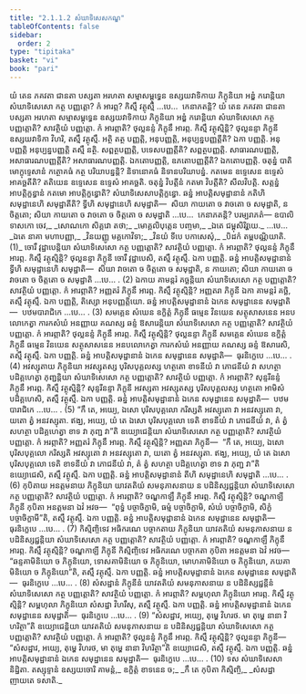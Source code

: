 ```yaml
---
title: "2.1.1.2 សំឃាទិសេសកណ្ឌ"
tableOfContents: false
sidebar:
  order: 2
type: "tipitaka"
basket: "vi"
book: "pari"
---
```



<DynamicBreadcrumb />

<Division number="206" book="pari">

<Paragraph number="686" book="pari">
យំ តេន ភគវតា ជានតា បស្សតា អរហតា សម្មាសម្ពុទ្ធេន ឧស្សយវាទិកាយ ភិក្ខុនិយា អឌ្ឌំ ករោន្តិយា សំឃាទិសេសោ កត្ថ បញ្ញត្តោ? កំ អារព្ភ? កិស្មឹ វត្ថុស្មឹ …បេ…  កេនាភតន្តិ?
</Paragraph>

</Division>
<Division number="207" book="pari">

<Paragraph number="687" book="pari">
យំ តេន ភគវតា ជានតា បស្សតា អរហតា សម្មាសម្ពុទ្ធេន ឧស្សយវាទិកាយ ភិក្ខុនិយា អឌ្ឌំ ករោន្តិយា សំឃាទិសេសោ កត្ថ បញ្ញត្តោតិ? សាវត្ថិយំ បញ្ញត្តោ. កំ អារព្ភាតិ? ថុល្លនន្ទំ ភិក្ខុនឹ អារព្ភ. កិស្មឹ វត្ថុស្មិន្តិ? ថុល្លនន្ទា ភិក្ខុនី ឧស្សយវាទិកា វិហរិ, តស្មឹ វត្ថុស្មឹ. អត្ថិ តត្ថ បញ្ញត្តិ, អនុបញ្ញត្តិ, អនុប្បន្នបញ្ញត្តីតិ? ឯកា បញ្ញត្តិ. អនុបញ្ញត្តិ អនុប្បន្នបញ្ញត្តិ តស្មឹ នត្ថិ. សព្ពត្ថបញ្ញត្តិ, បទេសបញ្ញត្តីតិ? សព្ពត្ថបញ្ញត្តិ. សាធារណបញ្ញត្តិ, អសាធារណបញ្ញត្តីតិ? អសាធារណបញ្ញត្តិ. ឯកតោបញ្ញត្តិ, ឧភតោបញ្ញត្តីតិ? ឯកតោបញ្ញត្តិ. ចតុន្នំ បាតិមោក្ខុទ្ទេសានំ កត្ថោគធំ កត្ថ បរិយាបន្នន្តិ? និទានោគធំ និទានបរិយាបន្នំ. កតមេន ឧទ្ទេសេន ឧទ្ទេសំ អាគច្ឆតីតិ? តតិយេន ឧទ្ទេសេន ឧទ្ទេសំ អាគច្ឆតិ. ចតុន្នំ វិបត្តីនំ កតមា វិបត្តីតិ? សីលវិបត្តិ. សត្តន្នំ អាបត្តិក្ខន្ធានំ កតមោ អាបត្តិក្ខន្ធោតិ? សំឃាទិសេសាបត្តិក្ខន្ធោ. ឆន្នំ អាបត្តិសមុដ្ឋានានំ កតិហិ សមុដ្ឋានេហិ សមុដ្ឋាតីតិ? ទ្វីហិ សមុដ្ឋានេហិ សមុដ្ឋាតិ—  សិយា កាយតោ ច វាចតោ ច សមុដ្ឋាតិ, ន ចិត្តតោ; សិយា កាយតោ ច វាចតោ ច ចិត្តតោ ច សមុដ្ឋាតិ …បេ…  កេនាភតន្តិ? បរម្បរាភតំ—
</Paragraph>

<Paragraph number="688" type="verses" book="pari">
ឧបាលិ ទាសកោ ចេវ,_  
_សោណកោ សិគ្គវោ តថា;_  
_មោគ្គលិបុត្តេន បញ្ចមា,_  
_ឯតេ ជម្ពុសិរិវ្ហយេ._  


</Paragraph>
</Division>

<Paragraph number="689" type="center" book="pari">
…បេ…


</Paragraph>

<Paragraph number="690" type="verses" book="pari">
_ឯតេ នាគា មហាបញ្ញា,_  
_វិនយញ្ញូ មគ្គកោវិទា;_  
_វិនយំ ទីបេ បកាសេសុំ,_  
_បិដកំ តម្ពបណ្ណិយាតិ. (1)_  

</Paragraph>

<Division number="208" book="pari">

<Paragraph number="691" book="pari">
ចោរឹ វុដ្ឋាបេន្តិយា សំឃាទិសេសោ កត្ថ បញ្ញត្តោតិ? សាវត្ថិយំ បញ្ញត្តោ. កំ អារព្ភាតិ? ថុល្លនន្ទំ ភិក្ខុនឹ អារព្ភ. កិស្មឹ វត្ថុស្មិន្តិ? ថុល្លនន្ទា ភិក្ខុនី ចោរឹ វុដ្ឋាបេសិ, តស្មឹ វត្ថុស្មឹ. ឯកា បញ្ញត្តិ. ឆន្នំ អាបត្តិសមុដ្ឋានានំ ទ្វីហិ សមុដ្ឋានេហិ សមុដ្ឋាតិ—  សិយា វាចតោ ច ចិត្តតោ ច សមុដ្ឋាតិ, ន កាយតោ; សិយា កាយតោ ច វាចតោ ច ចិត្តតោ ច សមុដ្ឋាតិ …បេ… . (2)
</Paragraph>

</Division>
<Division number="209" book="pari">

<Paragraph number="692" book="pari">
ឯកាយ គាមន្តរំ គច្ឆន្តិយា សំឃាទិសេសោ កត្ថ បញ្ញត្តោតិ? សាវត្ថិយំ បញ្ញត្តោ. កំ អារព្ភាតិ? អញ្ញតរំ ភិក្ខុនឹ អារព្ភ. កិស្មឹ វត្ថុស្មិន្តិ? អញ្ញតរា ភិក្ខុនី ឯកា គាមន្តរំ គច្ឆិ, តស្មឹ វត្ថុស្មឹ. ឯកា បញ្ញត្តិ, តិស្សោ អនុបញ្ញត្តិយោ. ឆន្នំ អាបត្តិសមុដ្ឋានានំ ឯកេន សមុដ្ឋានេន សមុដ្ឋាតិ—  បឋមបារាជិកេ …បេ… . (3)
</Paragraph>

</Division>
<Division number="210" book="pari">

<Paragraph number="693" book="pari">
សមគ្គេន សំឃេន ឧក្ខិត្តំ ភិក្ខុនឹ ធម្មេន វិនយេន សត្ថុសាសនេន អនបលោកេត្វា ការកសំឃំ អនញ្ញាយ គណស្ស ឆន្ទំ ឱសារេន្តិយា សំឃាទិសេសោ កត្ថ បញ្ញត្តោតិ? សាវត្ថិយំ បញ្ញត្តោ. កំ អារព្ភាតិ? ថុល្លនន្ទំ ភិក្ខុនឹ អារព្ភ. កិស្មឹ វត្ថុស្មិន្តិ? ថុល្លនន្ទា ភិក្ខុនី សមគ្គេន សំឃេន ឧក្ខិត្តំ ភិក្ខុនឹ ធម្មេន វិនយេន សត្ថុសាសនេន អនបលោកេត្វា ការកសំឃំ អនញ្ញាយ គណស្ស ឆន្ទំ ឱសារេសិ, តស្មឹ វត្ថុស្មឹ. ឯកា បញ្ញត្តិ. ឆន្នំ អាបត្តិសមុដ្ឋានានំ ឯកេន សមុដ្ឋានេន សមុដ្ឋាតិ—  ធុរនិក្ខេបេ …បេ… . (4)
</Paragraph>

</Division>
<Division number="211" book="pari">

<Paragraph number="694" book="pari">
អវស្សុតាយ ភិក្ខុនិយា អវស្សុតស្ស បុរិសបុគ្គលស្ស ហត្ថតោ ខាទនីយំ វា ភោជនីយំ វា សហត្ថា បដិគ្គហេត្វា ភុញ្ជន្តិយា សំឃាទិសេសោ កត្ថ បញ្ញត្តោតិ? សាវត្ថិយំ បញ្ញត្តោ. កំ អារព្ភាតិ? សុន្ទរីនន្ទំ ភិក្ខុនឹ អារព្ភ. កិស្មឹ វត្ថុស្មិន្តិ? សុន្ទរីនន្ទា ភិក្ខុនី អវស្សុតា អវស្សុតស្ស បុរិសបុគ្គលស្ស ហត្ថតោ អាមិសំ បដិគ្គហេសិ, តស្មឹ វត្ថុស្មឹ. ឯកា បញ្ញត្តិ. ឆន្នំ អាបត្តិសមុដ្ឋានានំ ឯកេន សមុដ្ឋានេន សមុដ្ឋាតិ—  បឋមបារាជិកេ …បេ… . (5)
</Paragraph>

</Division>
<Division number="212" book="pari">

<Paragraph number="695" book="pari">
“កឹ តេ, អយ្យេ, ឯសោ បុរិសបុគ្គលោ ករិស្សតិ អវស្សុតោ វា អនវស្សុតោ វា, យតោ ត្វំ អនវស្សុតា. ឥង្ឃ, អយ្យេ, យំ តេ ឯសោ បុរិសបុគ្គលោ ទេតិ ខាទនីយំ វា ភោជនីយំ វា, តំ ត្វំ សហត្ថា បដិគ្គហេត្វា ខាទ វា ភុញ្ជ វា”តិ ឧយ្យោជេន្តិយា សំឃាទិសេសោ កត្ថ បញ្ញត្តោតិ? សាវត្ថិយំ បញ្ញត្តោ. កំ អរព្ភាតិ? អញ្ញតរំ ភិក្ខុនឹ អារព្ភ. កិស្មឹ វត្ថុស្មិន្តិ? អញ្ញតរា ភិក្ខុនី—  “កឹ តេ, អយ្យេ, ឯសោ បុរិសបុគ្គលោ ករិស្សតិ អវស្សុតោ វា អនវស្សុតោ វា, យតោ ត្វំ អនវស្សុតា. ឥង្ឃ, អយ្យេ, យំ តេ ឯសោ បុរិសបុគ្គលោ ទេតិ ខាទនីយំ វា ភោជនីយំ វា, តំ ត្វំ សហត្ថា បដិគ្គហេត្វា ខាទ វា ភុញ្ជ វា”តិ ឧយ្យោជេសិ, តស្មឹ វត្ថុស្មឹ. ឯកា បញ្ញត្តិ. ឆន្នំ អាបត្តិសមុដ្ឋានានំ តីហិ សមុដ្ឋានេហិ សមុដ្ឋាតិ …បេ… . (6)
</Paragraph>

</Division>
<Division number="213" book="pari">

<Paragraph number="696" book="pari">
កុបិតាយ អនត្តមនាយ ភិក្ខុនិយា យាវតតិយំ សមនុភាសនាយ ន បដិនិស្សជ្ជន្តិយា សំឃាទិសេសោ កត្ថ បញ្ញត្តោតិ? សាវត្ថិយំ បញ្ញត្តោ. កំ អារព្ភាតិ? ចណ្ឌកាឡឹ ភិក្ខុនឹ អារព្ភ. កិស្មឹ វត្ថុស្មិន្តិ? ចណ្ឌកាឡី ភិក្ខុនី កុបិតា អនត្តមនា ឯវំ អវច—  “ពុទ្ធំ បច្ចាចិក្ខាមិ, ធម្មំ បច្ចាចិក្ខាមិ, សំឃំ បច្ចាចិក្ខាមិ, សិក្ខំ បច្ចាចិក្ខាមី”តិ, តស្មឹ វត្ថុស្មឹ. ឯកា បញ្ញត្តិ. ឆន្នំ អាបត្តិសមុដ្ឋានានំ ឯកេន សមុដ្ឋានេន សមុដ្ឋាតិ—  ធុរនិក្ខេបេ …បេ… . (7)
</Paragraph>

</Division>
<Division number="214" book="pari">

<Paragraph number="697" book="pari">
កិស្មិញ្ចិទេវ អធិករណេ បច្ចាកតាយ ភិក្ខុនិយា យាវតតិយំ សមនុភាសនាយ ន បដិនិស្សជ្ជន្តិយា សំឃាទិសេសោ កត្ថ បញ្ញត្តោតិ? សាវត្ថិយំ បញ្ញត្តោ. កំ អារព្ភាតិ? ចណ្ឌកាឡឹ ភិក្ខុនឹ អារព្ភ. កិស្មឹ វត្ថុស្មិន្តិ? ចណ្ឌកាឡី ភិក្ខុនី កិស្មិញ្ចិទេវ អធិករណេ បច្ចាកតា កុបិតា អនត្តមនា ឯវំ អវច—  “ឆន្ទគាមិនិយោ ច ភិក្ខុនិយោ, ទោសគាមិនិយោ ច ភិក្ខុនិយោ, មោហគាមិនិយោ ច ភិក្ខុនិយោ, ភយគាមិនិយោ ច ភិក្ខុនិយោ”តិ, តស្មឹ វត្ថុស្មឹ. ឯកា បញ្ញត្តិ. ឆន្នំ អាបត្តិសមុដ្ឋានានំ ឯកេន សមុដ្ឋានេន សមុដ្ឋាតិ—  ធុរនិក្ខេបេ …បេ… . (8)
</Paragraph>

</Division>
<Division number="215" book="pari">

<Paragraph number="698" book="pari">
សំសដ្ឋានំ ភិក្ខុនីនំ យាវតតិយំ សមនុភាសនាយ ន បដិនិស្សជ្ជន្តីនំ សំឃាទិសេសោ កត្ថ បញ្ញត្តោតិ? សាវត្ថិយំ បញ្ញត្តោ. កំ អារព្ភាតិ? សម្ពហុលា ភិក្ខុនិយោ អារព្ភ. កិស្មឹ វត្ថុស្មិន្តិ? សម្ពហុលា ភិក្ខុនិយោ សំសដ្ឋា វិហរឹសុ, តស្មឹ វត្ថុស្មឹ. ឯកា បញ្ញត្តិ. ឆន្នំ អាបត្តិសមុដ្ឋានានំ ឯកេន សមុដ្ឋានេន សមុដ្ឋាតិ—  ធុរនិក្ខេបេ …បេ… . (9)
</Paragraph>

</Division>
<Division number="216" book="pari">

<Paragraph number="699" book="pari">
“សំសដ្ឋាវ, អយ្យេ, តុម្ហេ វិហរថ. មា តុម្ហេ នានា វិហរិត្ថា”តិ ឧយ្យោជេន្តិយា យាវតតិយំ សមនុភាសនាយ ន បដិនិស្សជ្ជន្តិយា សំឃាទិសេសោ កត្ថ បញ្ញត្តោតិ? សាវត្ថិយំ បញ្ញត្តោ. កំ អារព្ភាតិ? ថុល្លនន្ទំ ភិក្ខុនឹ អារព្ភ. កិស្មឹ វត្ថុស្មិន្តិ? ថុល្លនន្ទា ភិក្ខុនី—  “សំសដ្ឋាវ, អយ្យេ, តុម្ហេ វិហរថ, មា តុម្ហេ នានា វិហរិត្ថា”តិ ឧយ្យោជេសិ, តស្មឹ វត្ថុស្មឹ. ឯកា បញ្ញត្តិ. ឆន្នំ អាបត្តិសមុដ្ឋានានំ ឯកេន សមុដ្ឋានេន សមុដ្ឋាតិ—  ធុរនិក្ខេបេ …បេ… . (10)

</Paragraph>
</Division>

<Paragraph number="700" type="center" book="pari">
ទស សំឃាទិសេសា និដ្ឋិតា.



</Paragraph>

<Paragraph number="701" type="center" book="pari">
តស្សុទ្ទានំ


</Paragraph>

<Paragraph number="702" book="pari">
ឧស្សយចោរិ គាមន្តំ,_  
ឧក្ខិត្តំ ខាទនេន ច;_  
_កឹ តេ កុបិតា កិស្មិញ្ចិ,_  
_សំសដ្ឋា ញាយតេ ទសាតិ._
</Paragraph>